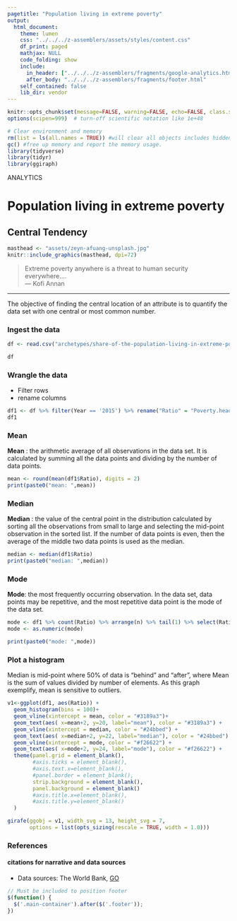 ```yaml
---
pagetitle: "Population living in extreme poverty"
output: 
  html_document:
    theme: lumen
    css: "../../../z-assemblers/assets/styles/content.css"
    df_print: paged
    mathjax: NULL
    code_folding: show
    include:
      in_header: ["../../../z-assemblers/fragments/google-analytics.html", "../../../z-assemblers/fragments/header.html"]
      after_body: "../../../z-assemblers/fragments/footer.html"
    self_contained: false
    lib_dir: vendor
---
```


```r
knitr::opts_chunk$set(message=FALSE, warning=FALSE, echo=FALSE, class.source = 'fold-hide')
options(scipen=999)  # turn-off scientific notation like 1e+48

# Clear environment and memory
rm(list = ls(all.names = TRUE)) #will clear all objects includes hidden objects.
gc() #free up memory and report the memory usage.
library(tidyverse)
library(tidyr)
library(ggiraph)

```

<div class="activity">
ANALYTICS
</div>

# Population living in extreme poverty
## Central Tendency



```r

masthead <- "assets/zeyn-afuang-unsplash.jpg"
knitr::include_graphics(masthead, dpi=72)

```


> Extreme poverty anywhere is a threat to human security everywhere....\
--- Kofi Annan\

***

The objective of finding the central location of an attribute is to quantify the data set with one central or most common number.


### Ingest the data


```r

df <- read.csv("archetypes/share-of-the-population-living-in-extreme-poverty.csv")

df

```

### Wrangle the data

* Filter rows 
* rename columns  

```r

df1 <- df %>% filter(Year == '2015') %>% rename("Ratio" = "Poverty.headcount.ratio.at..1.90.a.day..2011.PPP.....of.population.")%>% filter(Code != "")%>% filter(Entity!= "World")
df1

```

### Mean

__Mean__ : the arithmetic average of all observations in the data set. It is calculated by summing all the data points and dividing by the number of data points.



```r

mean <- round(mean(df1$Ratio), digits = 2)
print(paste0("mean: ",mean))

```

### Median

__Median__ : the value of the central point in the distribution calculated by sorting all the observations from small to large and selecting the mid-point observation in the sorted list. If the number of data points is even, then the average of the middle two data points is used as the median.

```r
median <- median(df1$Ratio)
print(paste0("median: ",median))

```

### Mode

__Mode__: the most frequently occurring observation. In the data set, data points may be repetitive, and the most repetitive data point is the mode of the data set.

```r
mode <- df1 %>% count(Ratio) %>% arrange(n) %>% tail(1) %>% select(Ratio)
mode <- as.numeric(mode)

print(paste0("mode: ",mode))
```


### Plot a histogram

Median is mid-point where 50% of data is "behind" and "after", where Mean is the sum of values divided by number of elements. As this graph exemplify, mean is sensitive to outliers.

```r

v1<-ggplot(df1, aes(Ratio)) +
  geom_histogram(bins = 100)+ 
  geom_vline(xintercept = mean, color = "#3189a3")+ 
  geom_text(aes( x=mean+2, y=20, label="mean"), color = "#3189a3") +
  geom_vline(xintercept = median, color = "#24bbed") +
  geom_text(aes( x=median+2, y=22, label="median"), color = "#24bbed") +
  geom_vline(xintercept = mode, color = "#f26622") + 
  geom_text(aes( x=mode+2, y=24, label="mode"), color = "#f26622") +
  theme(panel.grid = element_blank(), 
        #axis.ticks = element_blank(), 
        #axis.text.x=element_blank(), 
        #panel.border = element_blank(),
        strip.background = element_blank(),
        panel.background = element_blank()
        #axis.title.x=element_blank(),
        #axis.title.y=element_blank()
  ) 

girafe(ggobj = v1, width_svg = 13, height_svg = 7,
       options = list(opts_sizing(rescale = TRUE, width = 1.0)))

```

### References
#### citations for narrative and data sources


* Data sources: The World Bank, [GO](https://data.worldbank.org/indicator/SI.POV.DDAY?view=chart){target="_blank"}


```js

// Must be included to position footer
$(function() {
  $('.main-container').after($('.footer'));
})

```

